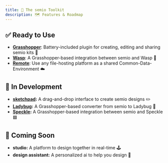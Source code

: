 ```yaml
---
title: 🧱 The semio Toolkit
description: 🗺️ Features & Roadmap
---
```




## ✅ Ready to Use

- **[Grasshopper](/manuals/grasshopper)**: Battery-included plugin for creating, editing and sharing semio kits 🦗
- **[Wasp](/integrations/wasp)**: A Grasshopper-based integration between semio and Wasp 🐝
- **[Remote](/integrations/cloud)**: Use any file-hosting platform as a shared Common-Data-Environment ☁️

## 🚀 In Development

- **[sketchpad](/manuals/grasshopper):** A drag-and-drop interface to create semio designs ✏️
- **[Ladybug](/integrations/speckle):** A Grasshopper-based converter from semio to Ladybug 🐞
- **[Speckle](/integrations/speckle):** A Grasshopper-based integration between semio and Speckle 🟦

## 📅 Coming Soon

- **studio:** A platform to design together in real-time 🕹️
- **design assistant:** A personalized ai to help you design 🤖
